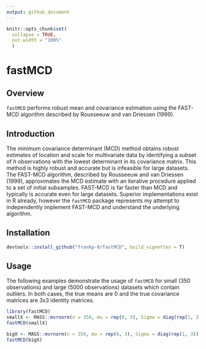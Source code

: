 ```yaml
---
output: github_document
---
```


```r
knitr::opts_chunk$set(
  collapse = TRUE,
  out.width = "100%"
  )
```

# fastMCD

## Overview
`fastMCD` performs robust mean and covariance estimation using the FAST-MCD algorithm described by Rousseeuw and van Driessen (1999).

## Introduction
The minimum covariance determinant (MCD) method obtains robust estimates of location and scale for multivariate data by identifying a subset of _h_ observations with the lowest determinant in its covariance matrix. This method is highly robust and accurate but is infeasible for large datasets. The FAST-MCD algorithm, described by Rousseeuw and van Driessen (1999), approximates the MCD estimate with an iterative procedure applied to a set of initial subsamples. FAST-MCD is far faster than MCD and typically is accurate even for large datasets. Superior implementations exist in R already, however the `fastMCD` package represents my attempt to independently implement FAST-MCD and understand the underlying algorithm.


## Installation
```r
devtools::install_github("frankp-0/fastMCD", build_vignettes = T)
```

## Usage
The following examples demonstrate the usage of `fastMCD` for small (350 observations) and large (5000 observations) datasets which contain outliers. In both cases, the true means are 0 and the true covariance matrices are 3x3 identity matrices.
```r
library(fastMCD)
smallX <- MASS::mvrnorm(n = 350, mu = rep(0, 3), Sigma = diag(rep(1, 3)))
fastMCD(smallX)
```
```r
bigX <- MASS::mvrnorm(n = 350, mu = rep(0, 3), Sigma = diag(rep(1, 3)))
fastMCD(bigX)
```
